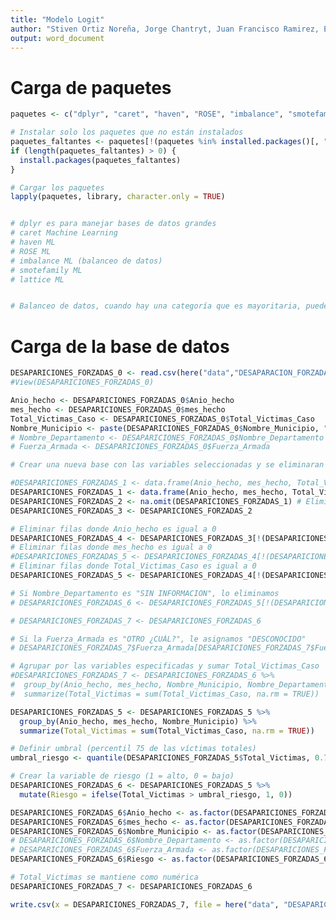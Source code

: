 ```yaml
---
title: "Modelo Logit"
author: "Stiven Ortiz Noreña, Jorge Chantryt, Juan Francisco Ramirez, Esteban Salazar, Andres Cano"
output: word_document
---
```


# Carga de paquetes

```r
paquetes <- c("dplyr", "caret", "haven", "ROSE", "imbalance", "smotefamily", "lattice","here")

# Instalar solo los paquetes que no están instalados
paquetes_faltantes <- paquetes[!(paquetes %in% installed.packages()[, "Package"])]
if (length(paquetes_faltantes) > 0) {
  install.packages(paquetes_faltantes)
}

# Cargar los paquetes
lapply(paquetes, library, character.only = TRUE)


# dplyr es para manejar bases de datos grandes
# caret Machine Learning
# haven ML
# ROSE ML
# imbalance ML (balanceo de datos)
# smotefamily ML
# lattice ML


# Balanceo de datos, cuando hay una categoría que es mayoritaria, puede arruinar todo, entonces se puede hacer balanceo para tener resultados mas concistentes 
```

# Carga de la base de datos

```r
DESAPARICIONES_FORZADAS_0 <- read.csv(here("data","DESAPARACION_FORZADA.csv"), sep = ",")
#View(DESAPARICIONES_FORZADAS_0)
```

```r
Anio_hecho <- DESAPARICIONES_FORZADAS_0$Anio_hecho
mes_hecho <- DESAPARICIONES_FORZADAS_0$mes_hecho 
Total_Victimas_Caso <- DESAPARICIONES_FORZADAS_0$Total_Victimas_Caso
Nombre_Municipio <- paste(DESAPARICIONES_FORZADAS_0$Nombre_Municipio, "-", DESAPARICIONES_FORZADAS_0$Nombre_Departamento) 
# Nombre_Departamento <- DESAPARICIONES_FORZADAS_0$Nombre_Departamento
# Fuerza_Armada <- DESAPARICIONES_FORZADAS_0$Fuerza_Armada

# Crear una nueva base con las variables seleccionadas y se eliminaran los NA (FAltantes)

#DESAPARICIONES_FORZADAS_1 <- data.frame(Anio_hecho, mes_hecho, Total_Victimas_Caso, Nombre_Municipio, Nombre_Departamento, Fuerza_Armada)
DESAPARICIONES_FORZADAS_1 <- data.frame(Anio_hecho, mes_hecho, Total_Victimas_Caso, Nombre_Municipio)
DESAPARICIONES_FORZADAS_2 <- na.omit(DESAPARICIONES_FORZADAS_1) # Elimina todos los individuos que no tengan información en alguna de las variables seleccionadas
DESAPARICIONES_FORZADAS_3 <- DESAPARICIONES_FORZADAS_2
```

```r
# Eliminar filas donde Anio_hecho es igual a 0
DESAPARICIONES_FORZADAS_4 <- DESAPARICIONES_FORZADAS_3[!(DESAPARICIONES_FORZADAS_3$Anio_hecho == 0), ]
# Eliminar filas donde mes_hecho es igual a 0
#DESAPARICIONES_FORZADAS_5 <- DESAPARICIONES_FORZADAS_4[!(DESAPARICIONES_FORZADAS_4$mes_hecho == 0), ]
# Eliminar filas donde Total_Victimas_Caso es igual a 0
DESAPARICIONES_FORZADAS_5 <- DESAPARICIONES_FORZADAS_4[!(DESAPARICIONES_FORZADAS_4$Total_Victimas_Caso == 0), ]

# Si Nombre_Departamento es "SIN INFORMACION", lo eliminamos
# DESAPARICIONES_FORZADAS_6 <- DESAPARICIONES_FORZADAS_5[!(DESAPARICIONES_FORZADAS_5$Nombre_Departamento == "SIN INFORMACION"), ]

# DESAPARICIONES_FORZADAS_7 <- DESAPARICIONES_FORZADAS_6
```

```r
# Si la Fuerza_Armada es "OTRO ¿CUÁL?", le asignamos "DESCONOCIDO"
# DESAPARICIONES_FORZADAS_7$Fuerza_Armada[DESAPARICIONES_FORZADAS_7$Fuerza_Armada == "OTRO ¿CUÁL?"] <- "DESCONOCIDO"
```

```r
# Agrupar por las variables especificadas y sumar Total_Victimas_Caso
#DESAPARICIONES_FORZADAS_7 <- DESAPARICIONES_FORZADAS_6 %>%
#  group_by(Anio_hecho, mes_hecho, Nombre_Municipio, Nombre_Departamento, Fuerza_Armada) %>%
#  summarize(Total_Victimas = sum(Total_Victimas_Caso, na.rm = TRUE))

DESAPARICIONES_FORZADAS_5 <- DESAPARICIONES_FORZADAS_5 %>%
  group_by(Anio_hecho, mes_hecho, Nombre_Municipio) %>%
  summarize(Total_Victimas = sum(Total_Victimas_Caso, na.rm = TRUE))
```

```r
# Definir umbral (percentil 75 de las víctimas totales)
umbral_riesgo <- quantile(DESAPARICIONES_FORZADAS_5$Total_Victimas, 0.75, na.rm = TRUE)

# Crear la variable de riesgo (1 = alto, 0 = bajo)
DESAPARICIONES_FORZADAS_6 <- DESAPARICIONES_FORZADAS_5 %>%
  mutate(Riesgo = ifelse(Total_Victimas > umbral_riesgo, 1, 0))

DESAPARICIONES_FORZADAS_6$Anio_hecho <- as.factor(DESAPARICIONES_FORZADAS_6$Anio_hecho)
DESAPARICIONES_FORZADAS_6$mes_hecho <- as.factor(DESAPARICIONES_FORZADAS_6$mes_hecho)
DESAPARICIONES_FORZADAS_6$Nombre_Municipio <- as.factor(DESAPARICIONES_FORZADAS_6$Nombre_Municipio)
# DESAPARICIONES_FORZADAS_6$Nombre_Departamento <- as.factor(DESAPARICIONES_FORZADAS_6$Nombre_Departamento)
# DESAPARICIONES_FORZADAS_6$Fuerza_Armada <- as.factor(DESAPARICIONES_FORZADAS_6$Fuerza_Armada)
DESAPARICIONES_FORZADAS_6$Riesgo <- as.factor(DESAPARICIONES_FORZADAS_6$Riesgo)

# Total_Victimas se mantiene como numérica
DESAPARICIONES_FORZADAS_7 <- DESAPARICIONES_FORZADAS_6

write.csv(x = DESAPARICIONES_FORZADAS_7, file = here("data", "DESAPARICIONES_CLEAN.csv"), append = FALSE, quote = TRUE, sep = ",")
```